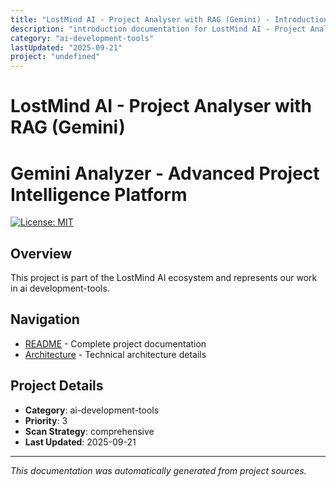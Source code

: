 ```yaml
---
title: "LostMind AI - Project Analyser with RAG (Gemini) - Introduction"
description: "introduction documentation for LostMind AI - Project Analyser with RAG (Gemini)"
category: "ai-development-tools"
lastUpdated: "2025-09-21"
project: "undefined"
---
```


# LostMind AI - Project Analyser with RAG (Gemini)

# Gemini Analyzer - Advanced Project Intelligence Platform

[![License: MIT](https://img.shields.io/badge/License-MIT-yellow.svg)](https://opensource.org/licenses/MIT)

## Overview

This project is part of the LostMind AI ecosystem and represents our work in ai development-tools.

## Navigation

- [README](./readme) - Complete project documentation
- [Architecture](./architecture) - Technical architecture details


## Project Details

- **Category**: ai-development-tools
- **Priority**: 3
- **Scan Strategy**: comprehensive
- **Last Updated**: 2025-09-21

---

*This documentation was automatically generated from project sources.*